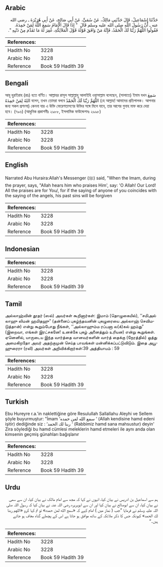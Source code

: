 ## Arabic


<div dir="rtl" lang="ar" style={{fontSize:'larger',backgroundColor:'#f8f9fa',padding:20}}>
حَدَّثَنَا إِسْمَاعِيلُ، قَالَ حَدَّثَنِي مَالِكٌ، عَنْ سُمَىٍّ، عَنْ أَبِي صَالِحٍ، عَنْ أَبِي هُرَيْرَةَ ـ رضى الله عنه ـ أَنَّ رَسُولَ اللَّهِ صلى الله عليه وسلم قَالَ ‏ "‏ إِذَا قَالَ الإِمَامُ سَمِعَ اللَّهُ لِمَنْ حَمِدَهُ‏.‏ فَقُولُوا اللَّهُمَّ رَبَّنَا لَكَ الْحَمْدُ، فَإِنَّهُ مَنْ وَافَقَ قَوْلُهُ قَوْلَ الْمَلاَئِكَةِ، غُفِرَ لَهُ مَا تَقَدَّمَ مِنْ ذَنْبِهِ ‏"‏‏.‏
</div>
<div style={{backgroundColor:'#f8f9fa',padding:20, marginBottom: 10}}><table> <thead> <tr> <th>References:</th> <th></th> </tr> </thead> <tbody><tr><td>Hadith No</td><td>3228</td></tr><tr><td>Arabic No</td><td>3228</td></tr><tr><td>Reference</td><td>Book 59 Hadith 39</td></tr></tbody></table></div>

## Bengali


<div dir="ltr" lang="bn" style={{fontSize:'larger',backgroundColor:'#f8f9fa',padding:20}}>
আবূ হুরাইরাহ (রাঃ) হতে বর্ণিত। আল্লাহর রাসূল সাল্লাল্লাহু আলাইহি ওয়াসাল্লাম বলেছেন, (সালাতে) ইমাম যখন سَمِعَ اللهُ لِمَنْ حَمِدَهُ বলেন, তখন তোমরা বলবে اللَّهُمَّ رَبَّنَا لَكَ الْحَمْدُ (হে আল্লাহ! আমাদের প্রতিপালক। আপনার জন্য সকল প্রশংসা) কেননা যার এ উক্তি ফেরেশতাগণের উক্তির সঙ্গে মিলে যাবে, তার আগের গুনাহ মাফ করে দেয়া হবে। (৭৯৬) (আধুনিক প্রকাশনীঃ ২৯৮৮, ইসলামিক ফাউন্ডেশনঃ ২৯৯৮)
</div>
<div style={{backgroundColor:'#f8f9fa',padding:20, marginBottom: 10}}><table> <thead> <tr> <th>References:</th> <th></th> </tr> </thead> <tbody><tr><td>Hadith No</td><td>3228</td></tr><tr><td>Arabic No</td><td>3228</td></tr><tr><td>Reference</td><td>Book 59 Hadith 39</td></tr></tbody></table></div>

## English


<div dir="ltr" lang="en" style={{fontSize:'larger',backgroundColor:'#f8f9fa',padding:20}}>
Narrated Abu Huraira:Allah's Messenger (ﷺ) said, "When the Imam, during the prayer, says, "Allah hears him who praises Him', say: 'O Allah! Our Lord! All the praises are for You/, for if the saying of anyone of you coincides with the saying of the angels, his past sins will be forgiven
</div>
<div style={{backgroundColor:'#f8f9fa',padding:20, marginBottom: 10}}><table> <thead> <tr> <th>References:</th> <th></th> </tr> </thead> <tbody><tr><td>Hadith No</td><td>3228</td></tr><tr><td>Arabic No</td><td>3228</td></tr><tr><td>Reference</td><td>Book 59 Hadith 39</td></tr></tbody></table></div>

## Indonesian


<div dir="ltr" lang="id" style={{fontSize:'larger',backgroundColor:'#f8f9fa',padding:20}}>

</div>
<div style={{backgroundColor:'#f8f9fa',padding:20, marginBottom: 10}}><table> <thead> <tr> <th>References:</th> <th></th> </tr> </thead> <tbody><tr><td>Hadith No</td><td>3228</td></tr><tr><td>Arabic No</td><td>3228</td></tr><tr><td>Reference</td><td>Book 59 Hadith 39</td></tr></tbody></table></div>

## Tamil


<div dir="ltr" lang="ta" style={{fontSize:'larger',backgroundColor:'#f8f9fa',padding:20}}>
அல்லாஹ்வின் தூதர் (ஸல்) அவர்கள் கூறினார்கள்: இமாம் (தொழுகையில்), ‘‘சமிஅல் லாஹு லிமன் ஹமிதஹு” (தன்னைப் புகழ்ந்தவனின் புகழுரையை அல்லாஹ் செவிமடுத்தான்) என்று கூறும்போது நீங்கள், ‘‘அல்லாஹும்ம ரப்பனா ல(க்)கல் ஹம்து” (இறைவா, எங்கள் இரட்சகனே! உனக்கே புகழ் அனைத்தும் உரியன) என்று கூறுங்கள். ஏனெனில், யாருடைய இந்த வார்த்தை வானவர்களின் வார்த் தைக்கு (நேரத்தில்) ஒத்து அமைகிறதோ அவர் அதற்குமுன் செய்த பாவங்கள் மன்னிக்கப்பட்டுவிடும். இதை அபூஹுரைரா (ரலி) அவர்கள் அறிவிக்கிறார்கள்:39 அத்தியாயம் : 59
</div>
<div style={{backgroundColor:'#f8f9fa',padding:20, marginBottom: 10}}><table> <thead> <tr> <th>References:</th> <th></th> </tr> </thead> <tbody><tr><td>Hadith No</td><td>3228</td></tr><tr><td>Arabic No</td><td>3228</td></tr><tr><td>Reference</td><td>Book 59 Hadith 39</td></tr></tbody></table></div>

## Turkish


<div dir="ltr" lang="tr" style={{fontSize:'larger',backgroundColor:'#f8f9fa',padding:20}}>
Ebu Hureyre r.a.'in naklettiğine göre Resulullah Sallallahu Aleyhi ve Sellem şöyle buyurmuştur: "İmam ‘سمع الله لمن حمده ‘ (Allah kendisine hamd edeni işitir) dediğinde siz : ‘ربنا لك الحمد ‘ (Rabbimiz hamd sana mahsustur) deyin' Zira söylediği bu hamd cümlesi meleklerin hamd etmeleri ile aynı anda olan kimsenin geçmiş günahları bağışlanır
</div>
<div style={{backgroundColor:'#f8f9fa',padding:20, marginBottom: 10}}><table> <thead> <tr> <th>References:</th> <th></th> </tr> </thead> <tbody><tr><td>Hadith No</td><td>3228</td></tr><tr><td>Arabic No</td><td>3228</td></tr><tr><td>Reference</td><td>Book 59 Hadith 39</td></tr></tbody></table></div>

## Urdu


<div dir="rtl" lang="ur" style={{fontSize:'larger',backgroundColor:'#f8f9fa',padding:20}}>
ہم سے اسماعیل بن ادریس نے بیان کیا، انہوں نے کہا کہ مجھ سے امام مالک نے بیان کیا، ان سے سمی نے بیان کیا، ان سے ابوصالح نے بیان کیا اور ان سے ابوہریرہ رضی اللہ عنہ نے بیان کیا کہ رسول اللہ صلی اللہ علیہ وسلم نے فرمایا ”جب ( نماز میں ) امام کہے کہ «سمع الله لمن حمده» تو تم کہا کرو «اللهم ربنا لك الحمد» کیونکہ جس کا ذکر ملائکہ کے ساتھ موافق ہو جاتا ہے اس کے پچھلے گناہ معاف ہو جاتے ہیں۔“
</div>
<div style={{backgroundColor:'#f8f9fa',padding:20, marginBottom: 10}}><table> <thead> <tr> <th>References:</th> <th></th> </tr> </thead> <tbody><tr><td>Hadith No</td><td>3228</td></tr><tr><td>Arabic No</td><td>3228</td></tr><tr><td>Reference</td><td>Book 59 Hadith 39</td></tr></tbody></table></div>